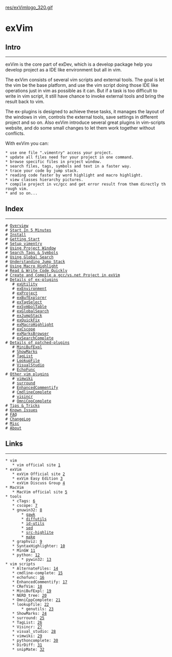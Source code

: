 <!-- ======================================================================================-->
<!-- File         : exVim.wiki-->
<!-- Author       : Wu Jie -->
<!-- Last Change  : 04/25/2009 | 17:51:56 PM | Saturday,April-->
<!-- Description  : -->
<!-- ======================================================================================-->

[[res/exVimlogo_320.gif]]

= exVim =

== Intro ==
--------------------------------------------------------------------------------------

exVim is the core part of exDev, which is a develop package help you develop project as 
a IDE like environment but all in vim. 

The exVim consists of several vim scripts and external tools. The goal is let the vim be
the base platform, and use the vim script doing those IDE like operations just in vim as
possible as it can. But if a task is too difficult to write in vim script, it still have 
chance to invoke external tools and bring the result back to vim.

The ex-plugins is designed to achieve these tasks, it manages the layout of the windows 
in vim, controls the external tools, save settings in different project and so on. Also
exVim introduce several great plugins in vim-scripts website, and do some small changes
to let them work together without conflicts.

With exVim you can:
 * use one file ".vimentry" access your project. 
 * update all files need for your project in one command. 
 * browse specific files in project window.
 * search files, tags, symbols and text in a faster way.
 * trace your code by jump stack.
 * reading code faster by word highlight and macro highlight.
 * view classes hierarchy pictures.
 * compile project in vc/gcc and get error result from them directly through vim.
 * and so on...

== Index ==
--------------------------------------------------------------------------------------

 # [[Overview]]
 # [[StartInFiveMinutes|Start In 5 Minutes]]
 # [[Install]]
 # [[GettingStart|Getting Start]]
 # [[SetupVimentry|Setup vimentry]]
 # [[UsingProjectWindow|Using Project Window]]
 # [[SearchTagsAndSymbols|Search Tags & Symbols]]
 # [[UsingGlobalSearch|Using Global Search]]
 # [[UnderstandingJumpStack|Understanding Jump Stack]]
 # [[UsingMacroHighlight|Using Macro Highlight]]
 # [[ReadAndWriteCodeQuickly|Read & Write Code Quickly]]
 # [[CompileYourProject|Create and Compile a gcc/vs.net Project in exVim]]
 # [[DetailsOfExPlugins|Details of ex-plugins]]
    # [[exUtility]]
    # [[exEnvironment]]
    # [[exProject]]
    # [[exBufExplorer]]
    # [[exTagSelect]]
    # [[exSymbolTable]]
    # [[exGlobalSearch]]
    # [[exJumpStack]]
    # [[exQuickFix]]
    # [[exMacroHighlight]]
    # [[exCscope]]
    # [[exMarksBrowser]]
    # [[exSearchComplete]]
 # [[DetailsOfPatchedPlugins|Details of patched-plugins]]
    # [[MiniBufExpl]]
    # [[ShowMarks]]
    # [[TagList]]
    # [[LookupFile]]
    # [[VisualStudio]]
    # [[EchoFunc]]
 # [[OtherVimPlugins|Other vim plugins]]
    # [[vimwiki]]
    # [[surround]]
    # [[EnhancedCommentify]]
    # [[CmdlineComplete]]
    # [[visincr]]
    # [[OmniCppComplete]]
 # [[TipsAndTricks|Tips & Tricks]]
 # [[KnownIssues|Known Issues]]
 # [[FAQ]]
 # [[ChangeLog]]
 # [[Misc]]
 # [[About]]

== Links ==
--------------------------------------------------------------------------------------

 * vim
    * vim official site [http://www.vim.org/]
 * exVim
    * exVim Official site [http://code.google.com/p/exvim/]
    * exVim Easy Edition [http://code.google.com/p/exvimeasy/]
    * exVim Discuss Group [https://groups.google.com/group/exVim/]
 * MacVim
    * MacVim official site [http://code.google.com/p/macvim/]
 * tools
    * cTags: [http://ctags.sourceforge.net/]
    * cscope: [http://cscope.sourceforge.net/]
    * gnuwin32: [http://gnuwin32.sourceforge.net/]
        * [http://gnuwin32.sourceforge.net/packages/gawk.htm gawk]
        * [http://gnuwin32.sourceforge.net/packages/diffutils.htm diffutils]
        * [http://gnuwin32.sourceforge.net/packages/id-utils.htm id-utils]
        * [http://gnuwin32.sourceforge.net/packages/sed.htm sed]
        * [http://gnuwin32.sourceforge.net/packages/src-highlite.htm src-highlite]
        * [http://gnuwin32.sourceforge.net/packages/make.htm make]
    * graphviz: [http://www.graphviz.org]
    * SyntaxHighlighter: [http://alexgorbatchev.com/wiki/SyntaxHighlighter]
    * MinGW [http://www.mingw.org/]
    * python: [http://www.python.org]
        * pywin32: [http://sourceforge.net/projects/pywin32/]
 * vim scripts
    * AlternateFiles: [http://www.vim.org/scripts/script.php?script_id=31]
    * cmdline-complete: [http://www.vim.org/scripts/script.php?script_id=2222]
    * echofunc: [http://www.vim.org/scripts/script.php?script_id=1735]
    * EnhancedCommentify: [http://www.vim.org/scripts/script.php?script_id=23]
    * CRefVim: [http://www.vim.org/scripts/script.php?script_id=614] 
    * MiniBufExpl: [http://www.vim.org/scripts/script.php?script_id=159]
    * NERD_tree: [http://www.vim.org/scripts/script.php?script_id=1658]
    * OmniCppComplete: [http://www.vim.org/scripts/script.php?script_id=1520]
    * lookupfile: [http://www.vim.org/scripts/script.php?script_id=1581]
        * genutils: [http://www.vim.org/scripts/script.php?script_id=197]
    * ShowMarks: [http://www.vim.org/scripts/script.php?script_id=152]
    * surround: [http://www.vim.org/scripts/script.php?script_id=1697]
    * TagList: [http://www.vim.org/scripts/script.php?script_id=273]
    * Visincr: [http://www.vim.org/scripts/script.php?script_id=670]
    * visual_studio: [http://www.vim.org/scripts/script.php?script_id=864]
    * vimwiki: [http://www.vim.org/scripts/script.php?script_id=2226]
    * pythoncomplete: [http://www.vim.org/scripts/script.php?script_id=1542]
    * DirDiff: [http://www.vim.org/scripts/script.php?script_id=102]
    * snipMate: [http://www.vim.org/scripts/script.php?script_id=2540]

